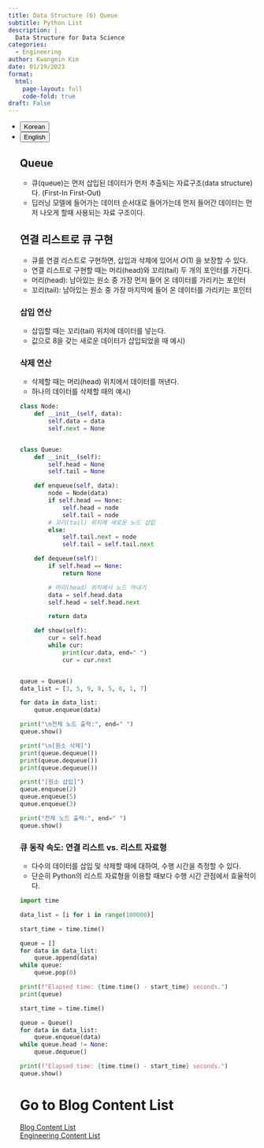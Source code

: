 ```yaml
---
title: Data Structure (6) Queue
subtitle: Python List
description: |
  Data Structure for Data Science
categories:
  - Engineering
author: Kwangmin Kim
date: 01/19/2023
format: 
  html:
    page-layout: full
    code-fold: true
draft: False
---
```


<ul class="nav nav-pills" id="language-tab" role="tablist">
  <li class="nav-item" role="presentation">
    <button class="nav-link active" id="Korean-tab" data-bs-toggle="tab" data-bs-target="#Korean" type="button" role="tab" aria-controls="Korean" aria-selected="true">Korean</button>
  </li>
  <li class="nav-item" role="presentation">
    <button class="nav-link" id="English-tab" data-bs-toggle="tab" data-bs-target="#English" type="button" role="tab" aria-controls="knitr" aria-selected="false">English</button>
  </li>

<div class="tab-content" id="language-tabcontent">

<div class="tab-pane fade  show active" id="Korean" role="tabpanel" aria-labelledby="Korean-tab">


## Queue

* 큐(queue)는 먼저 삽입된 데이터가 먼저 추출되는 자료구조(data structure)다. (First-In First-Out)
* 딥러닝 모델에 들어가는 데이터 순서대로 들어가는데 먼저 들어간 데이터는 먼저 나오게 할때 사용되는 자료 구조이다.

## 연결 리스트로 큐 구현

* 큐를 연결 리스트로 구현하면, 삽입과 삭제에 있어서 $O(1)$ 을 보장할 수 있다.
* 연결 리스트로 구현할 때는 머리(head)와 꼬리(tail) 두 개의 포인터를 가진다.
* 머리(head): 남아있는 원소 중 가장 먼저 들어 온 데이터를 가리키는 포인터
* 꼬리(tail): 남아있는 원소 중 가장 마지막에 들어 온 데이터를 가리키는 포인터

### 삽입 연산

* 삽입할 때는 꼬리(tail) 위치에 데이터를 넣는다.
* 값으로 8을 갖는 새로운 데이터가 삽입되었을 때 예시)

### 삭제 연산

* 삭제할 때는 머리(head) 위치에서 데이터를 꺼낸다.
* 하나의 데이터를 삭제할 때의 예시)

```python
class Node:
    def __init__(self, data):
        self.data = data
        self.next = None


class Queue:
    def __init__(self):
        self.head = None
        self.tail = None

    def enqueue(self, data):
        node = Node(data)
        if self.head == None:
            self.head = node
            self.tail = node
        # 꼬리(tail) 위치에 새로운 노드 삽입
        else:
            self.tail.next = node
            self.tail = self.tail.next

    def dequeue(self):
        if self.head == None:
            return None

        # 머리(head) 위치에서 노드 꺼내기
        data = self.head.data
        self.head = self.head.next

        return data

    def show(self):
        cur = self.head
        while cur:
            print(cur.data, end=" ")
            cur = cur.next


queue = Queue()
data_list = [3, 5, 9, 8, 5, 6, 1, 7]

for data in data_list:
    queue.enqueue(data)

print("\n전체 노드 출력:", end=" ")
queue.show()

print("\n[원소 삭제]")
print(queue.dequeue())
print(queue.dequeue())
print(queue.dequeue())

print("[원소 삽입]")
queue.enqueue(2)
queue.enqueue(5)
queue.enqueue(3)

print("전체 노드 출력:", end=" ")
queue.show()
```

### 큐 동작 속도: 연결 리스트 vs. 리스트 자료형

* 다수의 데이터를 삽입 및 삭제할 때에 대하여, 수행 시간을 측정할 수 있다.
* 단순히 Python의 리스트 자료형을 이용할 때보다 수행 시간 관점에서 효율적이다.

```python
import time

data_list = [i for i in range(100000)]

start_time = time.time()

queue = []
for data in data_list:
    queue.append(data)
while queue:
    queue.pop(0)

print(f"Elapsed time: {time.time() - start_time} seconds.")
print(queue)

start_time = time.time()

queue = Queue()
for data in data_list:
    queue.enqueue(data)
while queue.head != None:
    queue.dequeue()

print(f"Elapsed time: {time.time() - start_time} seconds.")
queue.show()

```

</div>

<div class="tab-pane fade" id="English" role="tabpanel" aria-labelledby="English-tab">


</div>

# Go to Blog Content List

[Blog Content List](../../content_list.qmd)  
[Engineering Content List](../../Engineering/guide_map/index.qmd)